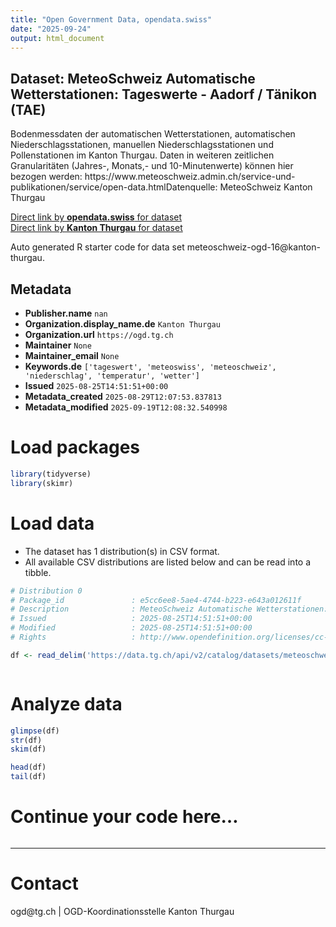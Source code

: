 ```yaml
---
title: "Open Government Data, opendata.swiss"
date: "2025-09-24"
output: html_document
---
```


## Dataset: MeteoSchweiz Automatische Wetterstationen: Tageswerte - Aadorf / Tänikon (TAE)

Bodenmessdaten der automatischen Wetterstationen, automatischen Niederschlagsstationen, manuellen Niederschlagsstationen und Pollenstationen im Kanton Thurgau. Daten in weiteren zeitlichen Granularitäten (Jahres-, Monats,- und 10-Minutenwerte) können hier bezogen werden: https://www.meteoschweiz.admin.ch/service-und-publikationen/service/open-data.htmlDatenquelle: MeteoSchweiz Kanton Thurgau

[Direct link by **opendata.swiss** for dataset](https://opendata.swiss/de/dataset/meteoschweiz-automatische-wetterstationen-tageswerte-aadorf-tanikon-tae)<br>
[Direct link by **Kanton Thurgau** for dataset](https://data.tg.ch/explore/dataset/meteoschweiz-ogd-16/)

Auto generated R starter code for data set meteoschweiz-ogd-16@kanton-thurgau.

## Metadata

- **Publisher.name** `nan`
- **Organization.display_name.de** `Kanton Thurgau`
- **Organization.url** `https://ogd.tg.ch`
- **Maintainer** `None`
- **Maintainer_email** `None`
- **Keywords.de** `['tageswert', 'meteoswiss', 'meteoschweiz', 'niederschlag', 'temperatur', 'wetter']`
- **Issued** `2025-08-25T14:51:51+00:00`
- **Metadata_created** `2025-08-29T12:07:53.837813`
- **Metadata_modified** `2025-09-19T12:08:32.540998`


# Load packages

```r

library(tidyverse)
library(skimr)

```

# Load data

-   The dataset has 1 distribution(s) in CSV format.
-   All available CSV distributions are listed below and can be read into a tibble.

```r

# Distribution 0
# Package_id               : e5cc6ee8-5ae4-4744-b223-e643a012611f
# Description              : MeteoSchweiz Automatische Wetterstationen: Tageswerte - Aadorf / Tänikon (TAE) (csv)
# Issued                   : 2025-08-25T14:51:51+00:00
# Modified                 : 2025-08-25T14:51:51+00:00
# Rights                   : http://www.opendefinition.org/licenses/cc-by/

df <- read_delim('https://data.tg.ch/api/v2/catalog/datasets/meteoschweiz-ogd-16/exports/csv?use_labels=true')



```

# Analyze data

```r

glimpse(df)
str(df)
skim(df)

head(df)
tail(df)

```

# Continue your code here...

```r

```

------------------------------------------------------------------------

# Contact

ogd@tg.ch | OGD-Koordinationsstelle Kanton Thurgau
